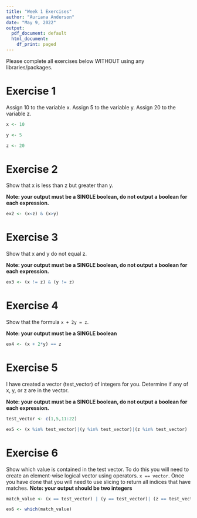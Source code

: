 ```yaml
---
title: "Week 1 Exercises"
author: "Auriana Anderson"
date: "May 9, 2022"
output:
  pdf_document: default
  html_document:
    df_print: paged
---
```


Please complete all exercises below WITHOUT using any libraries/packages.

# Exercise 1
Assign 10 to the variable x. Assign 5 to the variable y. Assign 20 to the variable z.

```r

x <- 10

y <- 5

z <- 20

```


# Exercise 2
Show that x is less than z but greater than y.

**Note: your output must be a SINGLE boolean, do not output a boolean for each expression.**

```r

ex2 <- (x<z) & (x>y)

```

# Exercise 3
Show that x and y do not equal z. 

**Note: your output must be a SINGLE boolean, do not output a boolean for each expression.**

```r

ex3 <- (x != z) & (y != z)

```


# Exercise 4
Show that the formula `x + 2y = z`. 

**Note: your output must be a SINGLE boolean**

```r

ex4 <- (x + 2*y) == z

```

# Exercise 5
I have created a vector (test_vector) of integers for you. Determine if any of x, y, or z are in the vector. 

**Note: your output must be a SINGLE boolean, do not output a boolean for each expression.**


```r

test_vector <- c(1,5,11:22)

ex5 <- (x %in% test_vector)|(y %in% test_vector)|(z %in% test_vector)

```

# Exercise 6
Show which value is contained in the test vector. To do this you will need to create an element-wise logical vector using operators. `x == vector`. Once you have done that you will need to use slicing to return all indices that have matches.
**Note: your output should be two integers**

```r

match_value <- (x == test_vector) | (y == test_vector)| (z == test_vector)

ex6 <- which(match_value)

```

